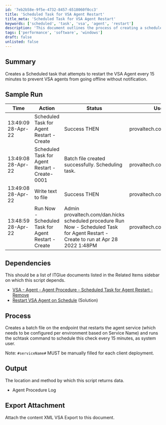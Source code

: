 ```yaml
---
id: '7eb2b58e-9f5e-4732-8457-6518060f0cc3'
title: 'Scheduled Task for VSA Agent Restart'
title_meta: 'Scheduled Task for VSA Agent Restart'
keywords: ['scheduled', 'task', 'vsa', 'agent', 'restart']
description: 'This document outlines the process of creating a scheduled task that attempts to restart the VSA Agent every 15 minutes to ensure that VSA agents remain online and notify users of any issues. It includes sample run logs, dependencies, and the process involved in setting up the task.'
tags: ['performance', 'software', 'windows']
draft: false
unlisted: false
---
```

## Summary

Creates a Scheduled task that attempts to restart the VSA Agent every 15 minutes to prevent VSA agents from going offline without notification.

## Sample Run

| Time                   | Action                                        | Status                                             | User                        |
|------------------------|-----------------------------------------------|---------------------------------------------------|-----------------------------|
| 13:49:09 28-Apr-22    | Scheduled Task for Agent Restart - Create     | Success THEN                                      | provaltech.com/dan.hicks    |
| 13:49:08 28-Apr-22    | Scheduled Task for Agent Restart - Create-0001| Batch file created successfully. Scheduling task. | provaltech.com/dan.hicks    |
| 13:49:08 28-Apr-22    | Write text to file                            | Success THEN                                      | provaltech.com/dan.hicks    |
| 13:48:59 28-Apr-22    | Run Now - Scheduled Task for Agent Restart - Create | Admin provaltech.com/dan.hicks scheduled procedure Run Now - Scheduled Task for Agent Restart - Create to run at Apr 28 2022 1:48PM | provaltech.com/dan.hick     |

## Dependencies

This should be a list of ITGlue documents listed in the Related Items sidebar on which this script depends.

- [VSA - Agent - Agent Procedure - Scheduled Task for Agent Restart - Remove](https://proval.itglue.com/DOC-5078775-9792117)
- [Restart VSA Agent on Schedule](https://proval.itglue.com/DOC-5078775-9792122) (Solution)

## Process

Creates a batch file on the endpoint that restarts the agent service (which needs to be configured per environment based on Service Name) and runs the schtask command to schedule this check every 15 minutes, as system user.

Note: `#serviceName#` MUST be manually filled for each client deployment.

## Output

The location and method by which this script returns data.

- Agent Procedure Log

## Export Attachment

Attach the content XML VSA Export to this document.











